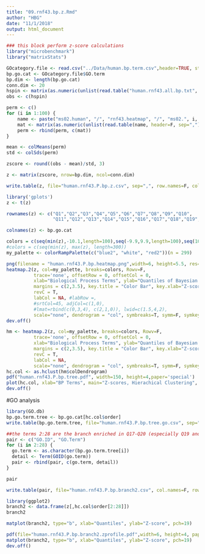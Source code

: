 ```yaml
---
title: "09.rnf43.bp.z.Rmd"
author: "HBG"
date: "11/1/2018"
output: html_document
---
```


```r
### this block perform z-score calculations
library("microbenchmark")
library("matrixStats")

GOcategory.file <- read.csv("../Data/human.bp.term.csv",header=TRUE, stringsAsFactors=F)
bp.go.cat <- GOcategory.file$GO.term
bp.dim <- length(bp.go.cat)
conn.dim <- 20
hspin <- matrix(as.numeric(unlist(read.table("human.rnf43.all.bp.txt", header=F, sep=","))), nrow=bp.dim, ncol=conn.dim)
obs <- c(hspin)

perm <- c()
for (i in 1:100) {
    name <- paste("ms02.human", "/", "rnf43.heatmap", "/", "ms02.", i, ".bp.matrix.csv", sep="")
    mat <- matrix(as.numeric(unlist(read.table(name, header=F, sep=","))), nrow=bp.dim, ncol=conn.dim)
    perm <- rbind(perm, c(mat))
}

mean <- colMeans(perm)
std <- colSds(perm)

zscore <- round((obs - mean)/std, 3)

z <- matrix(zscore, nrow=bp.dim, ncol=conn.dim)

write.table(z, file="human.rnf43.P.bp.z.csv", sep=",", row.names=F, col.names=F, quote=F)
```

```r
library('gplots')
z <- t(z)

rownames(z) <- c("Q1","Q2","Q3","Q4","Q5","Q6","Q7","Q8","Q9","Q10",
                 "Q11","Q12","Q13","Q14","Q15","Q16","Q17","Q18","Q19","Q20")

colnames(z) <- bp.go.cat

colors = c(seq(min(z),-10.1,length=100),seq(-9.9,9.9,length=100),seq(10.1,max(z),length=100))
#colors = c(seq(min(z), max(z), length=300))
my_palette <- colorRampPalette(c("blue2", "white", "red2"))(n = 299)

png(filename = "human.rnf43.P.bp.heatmap.png",width=6, height=5.5, res=1200, unit="in")
heatmap.2(z, col=my_palette, breaks=colors, Rowv=F,
          trace='none', offsetRow = 0, offsetCol = 0,
          xlab="Biological Process Terms", ylab="Quantiles of Bayesian Factors",
          margins = c(2,3.5), key.title = "Color Bar", key.xlab="Z-score", key.ylab=NA,
          revC = T,
          labCol = NA, #labRow =,
          #srtCol=45, adjCol=c(1,0),
          #lmat=rbind(c(0,3,4), c(2,1,0)), lwid=c(1.5,4,2),
          scale="none", dendrogram = "col", symbreaks=T, symm=F, symkey = F)
dev.off()

hm <- heatmap.2(z, col=my_palette, breaks=colors, Rowv=F,
          trace='none', offsetRow = 0, offsetCol = 0,
          xlab="Biological Process Terms", ylab="Quantiles of Bayesian Factors",
          margins = c(2,3.5), key.title = "Color Bar", key.xlab="Z-score", key.ylab=NA,
          revC = T,
          labCol = NA, 
          scale="none", dendrogram = "col", symbreaks=T, symm=F, symkey = F)
hc.col <- as.hclust(hm$colDendrogram)
pdf("human.rnf43.P.bp.tree.pdf", width=150, height=4,paper='special')
plot(hc.col, xlab="BP Terms", main="Z-scores, Hierachical Clustering", cex=.8)
dev.off()
```
#GO analysis
```r
library(GO.db)
bp.go.term.tree <- bp.go.cat[hc.col$order]
write.table(bp.go.term.tree, file="human.rnf43.P.bp.tree.go.csv", sep=",", col.names=F, row.names = F, quote=F)

##the terms 2:28 are the branch enriched in Q17-Q20 (especially Q19 and Q20), but suppressed in Q1-Q16
pair <- c("GO.ID", "GO.Term")
for (i in 2:28) {
  go.term <- as.character(bp.go.term.tree[i])
  detail <- Term(GOID(go.term))
  pair <- rbind(pair, c(go.term, detail))
}

pair

write.table(pair, file="human.rnf43.P.bp.branch2.csv", col.names=F, row.names=F, sep="\t", quote=F)

library(ggplot2)
branch2 <- data.frame(z[,hc.col$order[2:28]])
branch2

matplot(branch2, type="b", xlab="Quantiles", ylab="Z-score", pch=19)

pdf(file="human.rnf43.P.bp.branch2.zprofile.pdf",width=6, height=4, paper='special')
matplot(branch2, type="b", xlab="Quantiles", ylab="Z-score", pch=19)
dev.off()
```